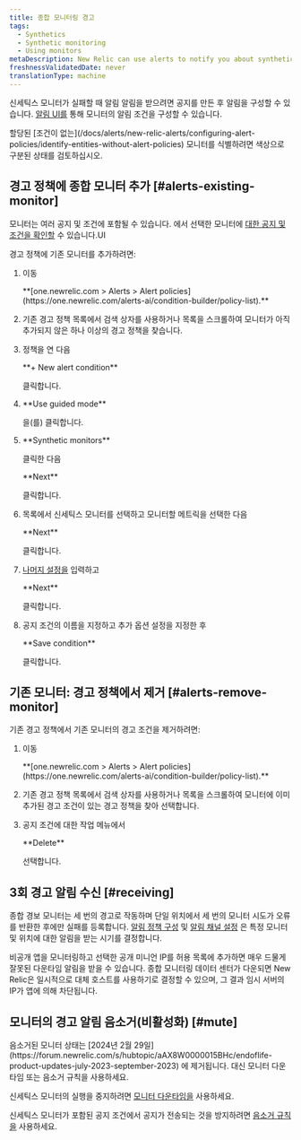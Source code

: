 ```yaml
---
title: 종합 모니터링 경고
tags:
  - Synthetics
  - Synthetic monitoring
  - Using monitors
metaDescription: New Relic can use alerts to notify you about synthetic monitors's failures.
freshnessValidatedDate: never
translationType: machine
---
```


신세틱스 모니터가 실패할 때 알림 알림을 받으려면 공지를 만든 후 알림을 구성할 수 있습니다. [알림 UI를](/docs/alerts-applied-intelligence/new-relic-alerts/alert-policies/create-edit-or-find-alert-policy/) 통해 모니터의 알림 조건을 구성할 수 있습니다.

<Callout variant="tip">
  할당된 [조건이 없는](/docs/alerts/new-relic-alerts/configuring-alert-policies/identify-entities-without-alert-policies) 모니터를 식별하려면 색상으로 구분된 상태를 검토하십시오.
</Callout>

## 경고 정책에 종합 모니터 추가 [#alerts-existing-monitor]

모니터는 여러 공지 및 조건에 포함될 수 있습니다. 에서 선택한 모니터에 [대한 공지 및 조건을 확인할](/docs/synthetics/new-relic-synthetics/using-monitors/view-monitors-alert-policies-conditions) 수 있습니다.<InlinePopover type="alerts"/>UI

경고 정책에 기존 모니터를 추가하려면:

1. 이동

   <DNT>
     **[one.newrelic.com > Alerts > Alert policies](https://one.newrelic.com/alerts-ai/condition-builder/policy-list).**
   </DNT>

2. 기존 경고 정책 목록에서 검색 상자를 사용하거나 목록을 스크롤하여 모니터가 아직 추가되지 않은 하나 이상의 경고 정책을 찾습니다.

3. 정책을 연 다음

   <DNT>
     **+ New alert condition**
   </DNT>

   클릭합니다.

4. <DNT>
     **Use guided mode**
   </DNT>

   을(를) 클릭합니다.

5. <DNT>
     **Synthetic monitors**
   </DNT>

   클릭한 다음

   <DNT>
     **Next**
   </DNT>

   클릭합니다.

6. 목록에서 신세틱스 모니터를 선택하고 모니터할 메트릭을 선택한 다음

   <DNT>
     **Next**
   </DNT>

   클릭합니다.

7. [나머지 설정을](/docs/alerts-applied-intelligence/new-relic-alerts/alert-conditions/create-nrql-alert-conditions/#query-order) 입력하고

   <DNT>
     **Next**
   </DNT>

   클릭합니다.

8. 공지 조건의 이름을 지정하고 추가 옵션 설정을 지정한 후

   <DNT>
     **Save condition**
   </DNT>

   클릭합니다.

## 기존 모니터: 경고 정책에서 제거 [#alerts-remove-monitor]

기존 경고 정책에서 기존 모니터의 경고 조건을 제거하려면:

1. 이동

   <DNT>
     **[one.newrelic.com > Alerts > Alert policies](https://one.newrelic.com/alerts-ai/condition-builder/policy-list).**
   </DNT>

2. 기존 경고 정책 목록에서 검색 상자를 사용하거나 목록을 스크롤하여 모니터에 이미 추가된 경고 조건이 있는 경고 정책을 찾아 선택합니다.

3. 공지 조건에 대한 작업 메뉴에서

   <DNT>
     **Delete**
   </DNT>

   선택합니다.

## 3회 경고 알림 수신 [#receiving]

종합 경보 모니터는 세 번의 경고로 작동하며 단일 위치에서 세 번의 모니터 시도가 오류를 반환한 후에만 실패를 등록합니다. [알림 정책 구성](/docs/alerts/new-relic-alerts-beta/configuring-alert-policies/alert-policy-workflow) 및 [알림 채널 설정](/docs/alerts/new-relic-alerts-beta/managing-notification-channels/notification-channels-controlling-where-send-alerts) 은 특정 모니터 및 위치에 대한 알림을 받는 시기를 결정합니다.

비공개 앱을 모니터링하고 선택한 공개 미니언 IP를 허용 목록에 추가하면 매우 드물게 잘못된 다운타임 알림을 받을 수 있습니다. 종합 모니터링 데이터 센터가 다운되면 New Relic은 일시적으로 대체 호스트를 사용하기로 결정할 수 있으며, 그 결과 임시 서버의 IP가 앱에 의해 차단됩니다.

## 모니터의 경고 알림 음소거(비활성화) [#mute]

<Callout variant="important">
  음소거된 모니터 상태는 [2024년 2월 29일](https://forum.newrelic.com/s/hubtopic/aAX8W0000015BHc/endoflife-product-updates-july-2023-september-2023) 에 제거됩니다. 대신 모니터 다운타임 또는 음소거 규칙을 사용하세요.
</Callout>

신세틱스 모니터의 실행을 중지하려면 [모니터 다운타임을](/docs/synthetics/synthetic-monitoring/using-monitors/monitor-downtimes-disable-monitoring-during-scheduled-maintenance-times/) 사용하세요.

신세틱스 모니터가 포함된 공지 조건에서 공지가 전송되는 것을 방지하려면 [음소거 규칙을](/docs/alerts-applied-intelligence/new-relic-alerts/alert-notifications/muting-rules-suppress-notifications/) 사용하세요.
